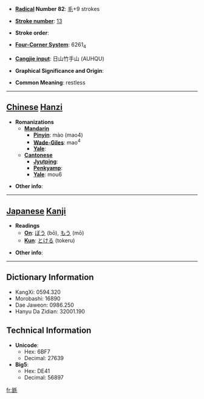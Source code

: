 * '''[[Wiktionary:Chinese radical index| Radical]] Number 82''': [[Wiktionary:Chinese radical index 毛|毛]]+9 strokes

* '''[[Wiktionary:Chinese total strokes index|Stroke number]]''': [[Wiktionary:Chinese total strokes index 13|13]]

* '''Stroke order''': 

* '''[[Wiktionary:Chinese four corner index|Four-Corner System]]''': 6261<sub>4</sub>

* '''[[Wiktionary:Chinese Cangjie index|Cangjie input]]''': 日山竹手山 (AUHQU)

* '''Graphical Significance and Origin''': 

* '''Common Meaning''': restless

----

== [[Chinese]] [[Hanzi]] ==

* '''Romanizations'''
** '''[[Mandarin]]'''
*** '''[[Pinyin]]''': mào (mao4)
*** '''[[Wade-Giles]]''': mao<sup>4</sup>
*** '''[[Yale]]''': 
** '''[[Cantonese]]'''
*** '''[[Jyutping]]''':
*** '''[[Penkyamp]]''': 
*** '''[[Yale]]''': mou6

* '''Other info''': 

----

== [[Japanese]] [[Kanji]] ==

* '''Readings'''
** '''[[On]]''': [[ぼう]] (bō), [[もう]] (mō)
** '''[[Kun]]''': [[とける]] (tokeru)

* '''Other info''':  

----

== Dictionary Information ==

* KangXi: 0594.320
* Morobashi: 16890
* Dae Jaweon: 0986.250
* Hanyu Da Zidian: 32001.190

== Technical Information ==

* '''Unicode''':
** Hex: 6BF7
** Decimal: 27639
* '''Big5''':
** Hex: DE41
** Decimal: 56897

[[fr:毷]]